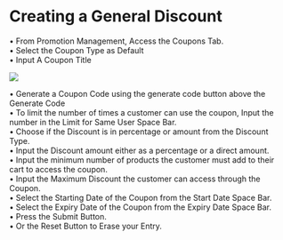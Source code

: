 # Creating a General Discount



•	From Promotion Management, Access the Coupons Tab.  
•	Select the Coupon Type as Default  
•	Input A Coupon Title

![](../images/p12.png)

•	Generate a Coupon Code using the generate code button above the Generate Code   
•	To limit the number of times a customer can use the coupon, Input the number in the Limit for Same User Space Bar.  
•	Choose if the Discount is in percentage or amount from the Discount Type.  
•	Input the Discount amount either as a percentage or a direct amount.  
•	Input the minimum number of products the customer must add to their cart to access the coupon.  
•	Input the Maximum Discount the customer can access through the Coupon.  
•	Select the Starting Date of the Coupon from the Start Date Space Bar.  
•	Select the Expiry Date of the Coupon from the Expiry Date Space Bar.  
•	Press the Submit Button.  
•	Or the Reset Button to Erase your Entry.  
